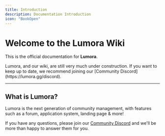 ```yaml
---
title: Introduction
description: Documentation Introduction
icon: "BookOpen"
---
```

# Welcome to the Lumora Wiki

This is the official documentation for **Lumora**.

<Callout title="Under Construction" type="info">
    Lumora, and our wiki, are still very much under construction. If you want to keep up to date, we recommend joining our [Community Discord](https://lumora.gg/discord).
</Callout>

---

## What is Lumora?

Lumora is the next generation of community management, with features such as a forum, application system, landing page & more! 

If you have any questions, please join our [Community Discord](https://lumora.gg/discord) and we'll be more than happy to answer them for you.